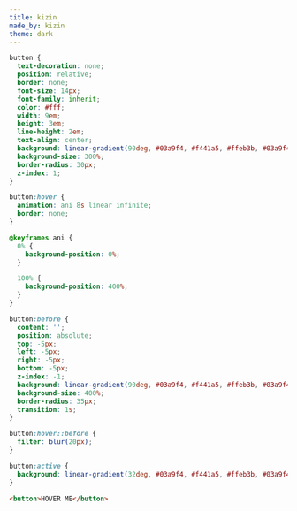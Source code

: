```yaml
---
title: kizin
made_by: kizin
theme: dark
---
```


```css
button {
  text-decoration: none;
  position: relative;
  border: none;
  font-size: 14px;
  font-family: inherit;
  color: #fff;
  width: 9em;
  height: 3em;
  line-height: 2em;
  text-align: center;
  background: linear-gradient(90deg, #03a9f4, #f441a5, #ffeb3b, #03a9f4);
  background-size: 300%;
  border-radius: 30px;
  z-index: 1;
}

button:hover {
  animation: ani 8s linear infinite;
  border: none;
}

@keyframes ani {
  0% {
    background-position: 0%;
  }

  100% {
    background-position: 400%;
  }
}

button:before {
  content: '';
  position: absolute;
  top: -5px;
  left: -5px;
  right: -5px;
  bottom: -5px;
  z-index: -1;
  background: linear-gradient(90deg, #03a9f4, #f441a5, #ffeb3b, #03a9f4);
  background-size: 400%;
  border-radius: 35px;
  transition: 1s;
}

button:hover::before {
  filter: blur(20px);
}

button:active {
  background: linear-gradient(32deg, #03a9f4, #f441a5, #ffeb3b, #03a9f4);
}
```

```html
<button>HOVER ME</button>
```
